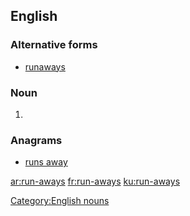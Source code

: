 ==English==

===Alternative forms===
* [[runaways]]
===Noun===
{{head|en|plural}}
# {{plural of|run-away|lang=en}}

===Anagrams===
* [[runs away#English|runs away]]

[[Category:English nouns]]

[[ar:run-aways]]
[[fr:run-aways]]
[[ku:run-aways]]